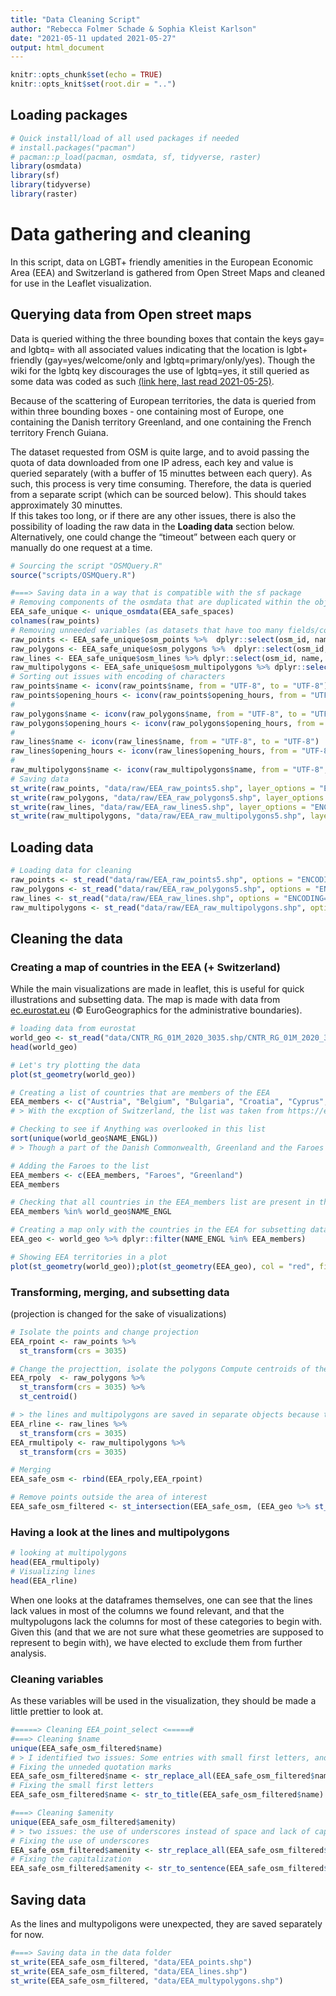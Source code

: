 ```yaml
---
title: "Data Cleaning Script"
author: "Rebecca Folmer Schade & Sophia Kleist Karlson"
date: "2021-05-11 updated 2021-05-27"
output: html_document
---
```


```r
knitr::opts_chunk$set(echo = TRUE)
knitr::opts_knit$set(root.dir = "..")
```

## Loading packages 
```r
# Quick install/load of all used packages if needed 
# install.packages("pacman")
# pacman::p_load(pacman, osmdata, sf, tidyverse, raster)
library(osmdata)
library(sf)
library(tidyverse)
library(raster)
```

# Data gathering and cleaning 
In this script, data on LGBT+ friendly amenities in the European Economic Area (EEA) and Switzerland is gathered from Open Street Maps and cleaned for use in the Leaflet visualization.

## Querying data from Open street maps
Data is queried withing the three bounding boxes that contain the keys gay= and lgbtq= with all associated values indicating that the location is lgbt+ friendly (gay=yes/welcome/only and lgbtq=primary/only/yes). Though the wiki for the lgbtq key discourages the use of lgbtq=yes, it still queried as some data was coded as such [(link here, last read 2021-05-25)](https://wiki.openstreetmap.org/wiki/Key:lgbtq).  

Because of the scattering of European territories, the data is queried from within three bounding boxes - one containing most of Europe, one containing the Danish territory Greenland, and one containing the French territory French Guiana.  

The dataset requested from OSM is quite large, and to avoid passing the quota of data downloaded from one IP adress, each key and value is queried separately (with a buffer of 15 minuttes between each query). As such, this process is very time consuming. Therefore, the data is queried from a separate script (which can be sourced below). This should takes approximately 30 minuttes.  
If this takes too long, or if there are any other issues, there is also the possibility of loading the raw data in the **Loading data** section below.   
Alternatively, one could change the "timeout" between each query or manually do one request at a time.

```r
# Sourcing the script "OSMQuery.R"
source("scripts/OSMQuery.R")

#===> Saving data in a way that is compatible with the sf package
# Removing components of the osmdata that are duplicated within the object
EEA_safe_unique <- unique_osmdata(EEA_safe_spaces)
colnames(raw_points)
# Removing unneeded variables (as datasets that have too many fields/columns are hard to save)
raw_points <- EEA_safe_unique$osm_points %>%  dplyr::select(osm_id, name, amenity, opening_hours, website)
raw_polygons <- EEA_safe_unique$osm_polygons %>%  dplyr::select(osm_id, name, amenity, opening_hours, website)
raw_lines <- EEA_safe_unique$osm_lines %>% dplyr::select(osm_id, name, amenity, opening_hours, website)
raw_multipolygons <- EEA_safe_unique$osm_multipolygons %>% dplyr::select(osm_id, name, amenity)
# Sorting out issues with encoding of characters 
raw_points$name <- iconv(raw_points$name, from = "UTF-8", to = "UTF-8")
raw_points$opening_hours <- iconv(raw_points$opening_hours, from = "UTF-8", to = "UTF-8")
#
raw_polygons$name <- iconv(raw_polygons$name, from = "UTF-8", to = "UTF-8")
raw_polygons$opening_hours <- iconv(raw_polygons$opening_hours, from = "UTF-8", to = "UTF-8")
#
raw_lines$name <- iconv(raw_lines$name, from = "UTF-8", to = "UTF-8")
raw_lines$opening_hours <- iconv(raw_lines$opening_hours, from = "UTF-8", to = "UTF-8")
# 
raw_multipolygons$name <- iconv(raw_multipolygons$name, from = "UTF-8", to = "UTF-8")
# Saving data
st_write(raw_points, "data/raw/EEA_raw_points5.shp", layer_options = "ENCODING=UTF-8", delete_layer = TRUE)
st_write(raw_polygons, "data/raw/EEA_raw_polygons5.shp", layer_options = "ENCODING=UTF-8", delete_layer = TRUE)
st_write(raw_lines, "data/raw/EEA_raw_lines5.shp", layer_options = "ENCODING=UTF-8", delete_layer = TRUE)
st_write(raw_multipolygons, "data/raw/EEA_raw_multipolygons5.shp", layer_options = "ENCODING=UTF-8", delete_layer = TRUE)
```

## Loading data

```r
# Loading data for cleaning 
raw_points <- st_read("data/raw/EEA_raw_points5.shp", options = "ENCODING=UTF-8")
raw_polygons <- st_read("data/raw/EEA_raw_polygons5.shp", options = "ENCODING=UTF-8")
raw_lines <- st_read("data/raw/EEA_raw_lines.shp", options = "ENCODING=UTF-8")
raw_multipolygons <- st_read("data/raw/EEA_raw_multipolygons.shp", options = "ENCODING=UTF-8")
```

## Cleaning the data
### Creating a map of countries in the EEA (+ Switzerland)
While the main visualizations are made in leaflet, this is useful for quick illustrations and subsetting data. 
The map is made with data from [ec.eurostat.eu](https://ec.europa.eu/eurostat/web/gisco/geodata/reference-data/administrative-units-statistical-units/countries) (© EuroGeographics for the administrative boundaries). 

```r
# loading data from eurostat 
world_geo <- st_read("data/CNTR_RG_01M_2020_3035.shp/CNTR_RG_01M_2020_3035.shp")
head(world_geo)

# Let's try plotting the data 
plot(st_geometry(world_geo))

# Creating a list of countries that are members of the EEA 
EEA_members <- c("Austria", "Belgium", "Bulgaria", "Croatia", "Cyprus", "Czechia", "Denmark", "Estonia", "Finland", "France", "Germany", "Greece", "Hungary", "Iceland", "Ireland", "Italy", "Latvia", "Liechtenstein", "Lithuania", "Luxembourg", "Malta", "Netherlands", "Norway", "Poland", "Portugal", "Romania", "Slovakia", "Slovenia", "Spain", "Sweden", "Switzerland")
# > With the excption of Switzerland, the list was taken from https://ec.europa.eu/eurostat/statistics-explained/index.php?title=Glossary:European_Economic_Area_(EEA) (2021-05-25)

# Checking to see if Anything was overlooked in this list 
sort(unique(world_geo$NAME_ENGL))
# > Though a part of the Danish Commonwealth, Greenland and the Faroes have their own entries in the dataset 

# Adding the Faroes to the list 
EEA_members <- c(EEA_members, "Faroes", "Greenland")
EEA_members

# Checking that all countries in the EEA_members list are present in the dataset 
EEA_members %in% world_geo$NAME_ENGL

# Creating a map only with the countries in the EEA for subsetting data later on
EEA_geo <- world_geo %>% dplyr::filter(NAME_ENGL %in% EEA_members)

# Showing EEA territories in a plot 
plot(st_geometry(world_geo));plot(st_geometry(EEA_geo), col = "red", fil = "red", add = TRUE)
```


### Transforming, merging, and subsetting data 
(projection is changed for the sake of visualizations)

```r
# Isolate the points and change projection 
EEA_rpoint <- raw_points %>%
  st_transform(crs = 3035) 

# Change the projecttion, isolate the polygons Compute centroids of the polygons, and store data as points 
EEA_rpoly  <- raw_polygons %>% 
  st_transform(crs = 3035) %>% 
  st_centroid()

# > the lines and multipolygons are saved in separate objects because thay are unexpected in the query, and will be examined separately 
EEA_rline <- raw_lines %>% 
  st_transform(crs = 3035)
EEA_rmultipoly <- raw_multipolygons %>% 
  st_transform(crs = 3035)

# Merging
EEA_safe_osm <- rbind(EEA_rpoly,EEA_rpoint)

# Remove points outside the area of interest
EEA_safe_osm_filtered <- st_intersection(EEA_safe_osm, (EEA_geo %>% st_geometry() %>% st_union()))
```

### Having a look at the lines and multipolygons 

```r
# looking at multipolygons
head(EEA_rmultipoly)
# Visualizing lines
head(EEA_rline)
```

When one looks at the dataframes themselves, one can see that the lines lack values in most of the columns we found relevant, and that the multypolugons lack the columns for most of these categories to begin with. Given this (and that we are not sure what these geometries are supposed to represent to begin with), we have elected to exclude them from further analysis. 

### Cleaning variables 
As these variables will be used in the visualization, they should be made a little prettier to look at. 

```r
#=====> Cleaning EEA_point_select <=====#
#===> Cleaning $name
unique(EEA_safe_osm_filtered$name)
# > I identified two issues: Some entries with small first letters, and the use of quetation marks.
# Fixing the unneded quotation marks
EEA_safe_osm_filtered$name <- str_replace_all(EEA_safe_osm_filtered$name, pattern = "\"", replacement = "")
# Fixing the small first letters 
EEA_safe_osm_filtered$name <- str_to_title(EEA_safe_osm_filtered$name)

#===> Cleaning $amenity
unique(EEA_safe_osm_filtered$amenity)
# > two issues: the use of underscores instead of space and lack of capitalization
# Fixing the use of underscores 
EEA_safe_osm_filtered$amenity <- str_replace_all(EEA_safe_osm_filtered$amenity, pattern = "_", replacement = " ")
# Fixing the capitalization 
EEA_safe_osm_filtered$amenity <- str_to_sentence(EEA_safe_osm_filtered$amenity)
```

## Saving data 
As the lines and multypoligons were unexpected, they are saved separately for now.

```r
#===> Saving data in the data folder
st_write(EEA_safe_osm_filtered, "data/EEA_points.shp")
st_write(EEA_safe_osm_filtered, "data/EEA_lines.shp")
st_write(EEA_safe_osm_filtered, "data/EEA_multypolygons.shp")
```

